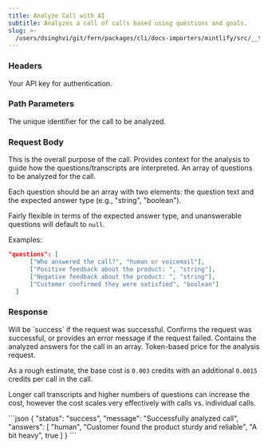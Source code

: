 ```yaml
---
title: Analyze Call with AI
subtitle: Analyzes a call of calls based using questions and goals.
slug: >-
  /users/dsinghvi/git/fern/packages/cli/docs-importers/mintlify/src/__test__/fixtures/bland/api-v1/post/calls-id-analyze
---
```



### Headers

<ParamField header="authorization" type="string" required>
  Your API key for authentication.
</ParamField>

### Path Parameters

<ParamField path="call_id" type="string" required>
  The unique identifier for the call to be analyzed.
</ParamField>

### Request Body

<ParamField body="goal" type="string" required>
  This is the overall purpose of the call. Provides context for the analysis to guide how the questions/transcripts are
  interpreted.
</ParamField>

<ParamField body="questions" type="array" required>
  An array of questions to be analyzed for the call. 
  
  Each question should be an array with two elements: the question text and the expected answer type (e.g., "string", "boolean").

Fairly flexible in terms of the expected answer type, and unanswerable questions will default to `null`.

Examples:

```json
"questions": [
      ["Who answered the call?", "human or voicemail"],
      ["Positive feedback about the product: ", "string"],
      ["Negative feedback about the product: ", "string"],
      ["Customer confirmed they were satisfied", "boolean"]
  ]
```

</ParamField>

### Response

<ResponseField type="object" name="status">
  Will be `success` if the request was successful.
</ResponseField>

<ResponseField type="string" name="message">
  Confirms the request was successful, or provides an error message if the request failed.
</ResponseField>

<ResponseField type="array" name="answers">
  Contains the analyzed answers for the call in an array.
</ResponseField>

<ResponseField type="number" name="credits_used">
  Token-based price for the analysis request.

As a rough estimate, the base cost is `0.003` credits with an additional `0.0015` credits per call in the call.

Longer call transcripts and higher numbers of questions can increase the cost, however the cost scales very effectively with calls vs. individual calls.

</ResponseField>

<ResponseExample>
```json
{
    "status": "success",
    "message": "Successfully analyzed call",
    "answers": [
        "human",
        "Customer found the product sturdy and reliable",
        "A bit heavy",
        true
    ]
}
```
</ResponseExample>
